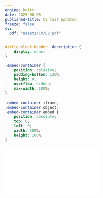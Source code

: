```yaml
---
engine: knitr
date: 2025-08-06
published-title: CV last updated
freeze: false
cv:
  pdf: "assets/CV/CV.pdf"
---
```


<!-- see this: https://github.com/quarto-dev/quarto-cli/discussions/5863 -->

```css
#title-block-header .description {
    display: none;
}
```


```css
.embed-container {
    position: relative;
    padding-bottom: 120%;
    height: 0;
    overflow: hidden;
    max-width: 100%;
}

.embed-container iframe,
.embed-container object,
.embed-container embed {
    position: absolute;
    top: 0;
    left: 0;
    width: 100%;
    height: 100%;
}
```

```{=html}
<!-- <p class="text-center">
  <a class="btn btn-primary btn-lg cv-download" href="`r rmarkdown::metadata$cv$pdf`" target="_blank">
    <i class="fa-solid fa-file-arrow-down"></i>&ensp;Download current CV
  </a>
</p> -->

<div class="embed-container">
  <iframe src="`r rmarkdown::metadata$cv$pdf`" style="border: 0.5px"></iframe>
</div>
```


<style>
.myclass {
  max-width: 100%;
  width: 600px;
  height: 600px;
  border: 10px solid rgba(200,0,0,.2);
  margin: 0;
}
</style>



